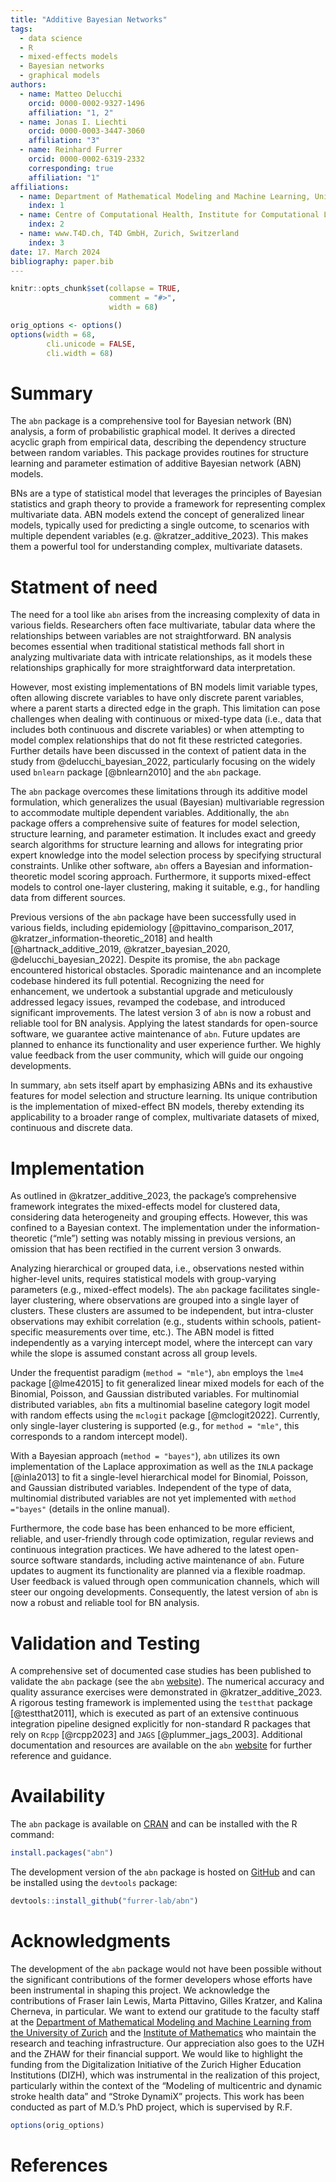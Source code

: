 ```yaml
---
title: "Additive Bayesian Networks"
tags:
  - data science
  - R
  - mixed-effects models
  - Bayesian networks
  - graphical models
authors:
  - name: Matteo Delucchi
    orcid: 0000-0002-9327-1496
    affiliation: "1, 2"
  - name: Jonas I. Liechti
    orcid: 0000-0003-3447-3060
    affiliation: "3"
  - name: Reinhard Furrer
    orcid: 0000-0002-6319-2332
    corresponding: true
    affiliation: "1"
affiliations:
  - name: Department of Mathematical Modeling and Machine Learning, University of Zurich, Zürich, Switzerland
    index: 1
  - name: Centre of Computational Health, Institute for Computational Life Sciences, Zurich University of Applied Sciences (ZHAW), Wädenswil, Switzerland
    index: 2
  - name: www.T4D.ch, T4D GmbH, Zurich, Switzerland
    index: 3
date: 17. March 2024
bibliography: paper.bib
---
```


```r
knitr::opts_chunk$set(collapse = TRUE, 
                      comment = "#>", 
                      width = 68)

orig_options <- options()
options(width = 68, 
        cli.unicode = FALSE, 
        cli.width = 68)
```
# Summary
The `abn` package is a comprehensive tool for Bayesian network (BN) analysis, a form of probabilistic graphical model. 
It derives a directed acyclic graph from empirical data, describing the dependency structure between random variables. 
This package provides routines for structure learning and parameter estimation of additive Bayesian network (ABN) models.

BNs are a type of statistical model that leverages the principles of Bayesian statistics and graph theory to provide a framework for representing complex multivariate data. 
ABN models extend the concept of generalized linear models, typically used for predicting a single outcome, to scenarios with multiple dependent variables (e.g. @kratzer_additive_2023).
This makes them a powerful tool for understanding complex, multivariate datasets.

# Statment of need
The need for a tool like `abn` arises from the increasing complexity of data in various fields. 
Researchers often face multivariate, tabular data where the relationships between variables are not straightforward. 
BN analysis becomes essential when traditional statistical methods fall short in analyzing multivariate data with intricate relationships, as it models these relationships graphically for more straightforward data interpretation.

However, most existing implementations of BN models limit variable types, often allowing discrete variables to have only discrete parent variables, where a parent starts a directed edge in the graph.
This limitation can pose challenges when dealing with continuous or mixed-type data (i.e., data that includes both continuous and discrete variables) or when attempting to model complex relationships that do not fit these restricted categories.
Further details have been discussed in the context of patient data in the study from @delucchi_bayesian_2022, particularly focusing on the widely used `bnlearn` package [@bnlearn2010] and the `abn` package.

The `abn` package overcomes these limitations through its additive model formulation, which generalizes the usual (Bayesian) multivariable regression to accommodate multiple dependent variables.
Additionally, the `abn` package offers a comprehensive suite of features for model selection, structure learning, and parameter estimation.
It includes exact and greedy search algorithms for structure learning and allows for integrating prior expert knowledge into the model selection process by specifying structural constraints.
Unlike other software, `abn` offers a Bayesian and information-theoretic model scoring approach.
Furthermore, it supports mixed-effect models to control one-layer clustering, making it suitable, e.g., for handling data from different sources.

Previous versions of the `abn` package have been successfully used in various fields, including epidemiology [@pittavino_comparison_2017, @kratzer_information-theoretic_2018] and health [@hartnack_additive_2019, @kratzer_bayesian_2020, @delucchi_bayesian_2022].
Despite its promise, the `abn` package encountered historical obstacles.
Sporadic maintenance and an incomplete codebase hindered its full potential. 
Recognizing the need for enhancement, we undertook a substantial upgrade and meticulously addressed legacy issues, revamped the codebase, and introduced significant improvements. 
The latest version 3 of `abn` is now a robust and reliable tool for BN analysis.
Applying the latest standards for open-source software, we guarantee active maintenance of `abn`. 
Future updates are planned to enhance its functionality and user experience further. 
We highly value feedback from the user community, which will guide our ongoing developments.

In summary, `abn` sets itself apart by emphasizing ABNs and its exhaustive features for model selection and structure learning. 
Its unique contribution is the implementation of mixed-effect BN models, thereby extending its applicability to a broader range of complex, multivariate datasets of mixed, continuous and discrete data.

# Implementation
As outlined in @kratzer_additive_2023, the package's comprehensive framework integrates the mixed-effects model for clustered data, considering data heterogeneity and grouping effects.
However, this was confined to a Bayesian context. 
The implementation under the information-theoretic ("mle") setting was notably missing in previous versions, an omission that has been rectified in the current version 3 onwards.

Analyzing hierarchical or grouped data, i.e., observations nested within higher-level units, requires statistical models with group-varying parameters (e.g., mixed-effect models). 
The `abn` package facilitates single-layer clustering, where observations are grouped into a single layer of clusters. 
These clusters are assumed to be independent, but intra-cluster observations may exhibit correlation (e.g., students within schools, patient-specific measurements over time, etc.). 
The ABN model is fitted independently as a varying intercept model, where the intercept can vary while the slope is assumed constant across all group levels.

Under the frequentist paradigm (`method = "mle"`), `abn` employs the `lme4` package [@lme42015] to fit generalized linear mixed models for each of the Binomial, Poisson, and Gaussian distributed variables. 
For multinomial distributed variables, `abn` fits a multinomial baseline category logit model with random effects using the `mclogit` package [@mclogit2022]. 
Currently, only single-layer clustering is supported (e.g., for `method = "mle"`, this corresponds to a random intercept model).

With a Bayesian approach (`method = "bayes"`), `abn` utilizes its own implementation of the Laplace approximation as well as the `INLA` package [@inla2013] to fit a single-level hierarchical model for Binomial, Poisson, and Gaussian distributed variables. 
Independent of the type of data, multinomial distributed variables are not yet implemented with `method ="bayes"` (details in the online manual).

Furthermore, the code base has been enhanced to be more efficient, reliable, and user-friendly through code optimization, regular reviews and continuous integration practices. 
We have adhered to the latest open-source software standards, including active maintenance of `abn`. 
Future updates to augment its functionality are planned via a flexible roadmap.
User feedback is valued through open communication channels, which will steer our ongoing developments. 
Consequently, the latest version of `abn` is now a robust and reliable tool for BN analysis.

# Validation and Testing
A comprehensive set of documented case studies has been published to validate the `abn` package (see the `abn` [website](https://r-bayesian-networks.org/)).
The numerical accuracy and quality assurance exercises were demonstrated in @kratzer_additive_2023.
A rigorous testing framework is implemented using the `testthat` package [@testthat2011], which is executed as part of an extensive continuous integration pipeline designed explicitly for non-standard R packages that rely on `Rcpp` [@rcpp2023] and `JAGS` [@plummer_jags_2003].
Additional documentation and resources are available on the `abn` [website](https://r-bayesian-networks.org/) for further reference and guidance.

# Availability

The `abn` package is available on [CRAN](https://cran.r-project.org/package=abn) and can be installed with the R command:

```r
install.packages("abn")
```

The development version of the `abn` package is hosted on [GitHub](https://github.com/furrer-lab/abn) and can be installed using the `devtools` package:

```r
devtools::install_github("furrer-lab/abn")
```

# Acknowledgments

The development of the `abn` package would not have been possible without the significant contributions of the former developers whose efforts have been instrumental in shaping this project. 
We acknowledge the contributions of Fraser Iain Lewis, Marta Pittavino, Gilles Kratzer, and Kalina Cherneva, in particular.
We want to extend our gratitude to the faculty staff at the [Department of Mathematical Modeling and Machine Learning from the University of Zurich](https://dm3l.uzh.ch/home) and the [Institute of Mathematics](https://www.math.uzh.ch/home) who maintain the research and teaching infrastructure.
Our appreciation also goes to the UZH and the ZHAW for their financial support. 
We would like to highlight the funding from the Digitalization Initiative of the Zurich Higher Education Institutions (DIZH), which was instrumental in the realization of this project, particularly within the context of the "Modeling of multicentric and dynamic stroke health data" and "Stroke DynamiX" projects.
This work has been conducted as part of M.D.'s PhD project, which is supervised by R.F.

```r
options(orig_options)
```

# References
